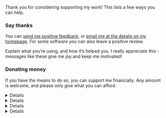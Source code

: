 
Thank you for considering supporting my work! This lists a few ways you can help.

### Say thanks

You can [send me positive feedback](../feedback/), or [email me at the details on my homepage](../). For some software you can also leave a positive review.

Explain what you’re using, and how it’s helped you. I really appreciate this - messages like these give me joy and keep me motivated!

### Donating money

If you have the means to do so, you can support me financially. Any amount is welcome, and please only give what you can afford.

<Details title="By card, Apple Pay, or Google Pay (for GBP payments <£250)">

Donate with [Settle Up](https://settleup.starlingbank.com/adamjones17/pay)

</Details>

<Details title="By bank transfer (for larger GBP payments)">

From the UK:
* Sort code: <span className="select-all">`040004`</span>
* Account number: <span className="select-all">`18929686`</span>

From outside the UK:
* IBAN: <span className="select-all">`GB60MONZ04000418929686`</span>

</Details>

<Details title="By PayPal (other currencies)">

Donate at [paypal.me/domdomegg](https://paypal.me/domdomegg)

I have a slight preference for receiving GBP, EUR, and USD over other currencies. However, donations in any currency are welcomed.

</Details>

<Details title="Donate on my behalf">

Donate to the [Against Malaria Foundation](https://www.againstmalaria.com/donate.aspx?IsGift=1) on my behalf. Enter my email from my homepage as the gift recipient.

You might do this because:
* Not all countries and currencies are supported by the methods above, particularly sanctioned countries.
* Paying me might create an apparent conflict of interest. If you’re not sure this would apply, ask me beforehand.

</Details>
